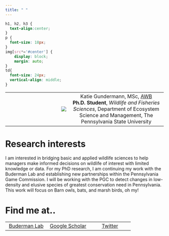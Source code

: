 ```yaml
---
title: " "
---
```


```css
h1, h2, h3 {
  text-align:center;
}
p {
  font-size: 18px;
}
img[src*='#center'] { 
    display: block;
    margin: auto;
}
td{
  font-size: 24px;
  vertical-align: middle;
}
```

 |      
-: | :-: 
![ ](photos/kpgund_circle.png) | Katie Gundermann, MSc, [AWB](https://wildlife.org/learn/professional-development-certification/certification-programs/) \
**Ph.D. Student**, *Wildlife and Fisheries Sciences*, Department of Ecosystem Science and Management, The Pennsylvania State University




# Research interests
I am interested in bridging basic and applied wildlife sciences to help managers make informed decisions on wildlife of interest with limited knowledge or data.
For my PhD research, I am continuing my work with the Buderman Lab and establishing new partnerships within the Pennsylvania Game Commission. I will be working with the PGC to detect changes in low-density and elusive species of greatest conservation need in Pennsylvania. This work will focus on Barn owls, bats, and marsh birds, oh my!

# Find me at.. 
 | |     
:-: | :-: | :-:
[Buderman Lab](https://fbuderman.net/) | [Google Scholar](https://scholar.google.com/citations?hl=en&user=C-XyyTYAAAAJ&view_op=list_works&gmla=AJsN-F7JDyCeDfHQY1_JhEsYCBmO1dksu8PVMim_TbJJqhgEl2jxAqnEEhmR5HsmrPi9uIhIsOQTqo5J-5QB6YP_EIJ-qGfBsAlT8GySTbbIBKcbjbBqVCc) | [Twitter](https://twitter.com/kpgund)